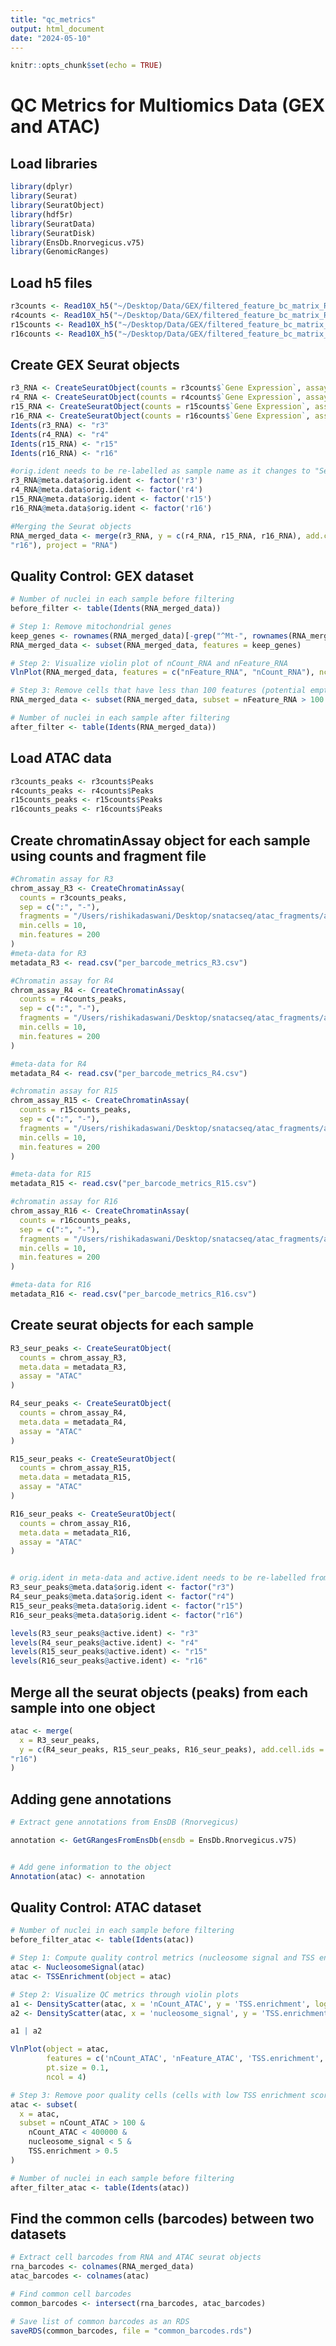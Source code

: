 ```yaml
---
title: "qc_metrics"
output: html_document
date: "2024-05-10"
---
```


```r
knitr::opts_chunk$set(echo = TRUE)
```


# QC Metrics for Multiomics Data (GEX and ATAC)

## Load libraries 
```r
library(dplyr)
library(Seurat)
library(SeuratObject)
library(hdf5r)
library(SeuratData)
library(SeuratDisk)
library(EnsDb.Rnorvegicus.v75)
library(GenomicRanges)
```

## Load h5 files 
```r
r3counts <- Read10X_h5("~/Desktop/Data/GEX/filtered_feature_bc_matrix_R3.h5")
r4counts <- Read10X_h5("~/Desktop/Data/GEX/filtered_feature_bc_matrix_R4.h5")
r15counts <- Read10X_h5("~/Desktop/Data/GEX/filtered_feature_bc_matrix_R15.h5")
r16counts <- Read10X_h5("~/Desktop/Data/GEX/filtered_feature_bc_matrix_R16.h5")
```

## Create GEX Seurat objects 
```r
r3_RNA <- CreateSeuratObject(counts = r3counts$`Gene Expression`, assay = "RNA")
r4_RNA <- CreateSeuratObject(counts = r4counts$`Gene Expression`, assay = "RNA")
r15_RNA <- CreateSeuratObject(counts = r15counts$`Gene Expression`, assay = "RNA")
r16_RNA <- CreateSeuratObject(counts = r16counts$`Gene Expression`, assay = "RNA")
Idents(r3_RNA) <- "r3"
Idents(r4_RNA) <- "r4"
Idents(r15_RNA) <- "r15"
Idents(r16_RNA) <- "r16"

#orig.ident needs to be re-labelled as sample name as it changes to "SeuratProject" 
r3_RNA@meta.data$orig.ident <- factor('r3')
r4_RNA@meta.data$orig.ident <- factor('r4')
r15_RNA@meta.data$orig.ident <- factor('r15')
r16_RNA@meta.data$orig.ident <- factor('r16')

#Merging the Seurat objects
RNA_merged_data <- merge(r3_RNA, y = c(r4_RNA, r15_RNA, r16_RNA), add.cell.ids = c("r3", "r4", "r15", 
"r16"), project = "RNA")
```


## Quality Control: GEX dataset  
```r
# Number of nuclei in each sample before filtering 
before_filter <- table(Idents(RNA_merged_data))

# Step 1: Remove mitochondrial genes 
keep_genes <- rownames(RNA_merged_data)[-grep("^Mt-", rownames(RNA_merged_data))]
RNA_merged_data <- subset(RNA_merged_data, features = keep_genes)

# Step 2: Visualize violin plot of nCount_RNA and nFeature_RNA 
VlnPlot(RNA_merged_data, features = c("nFeature_RNA", "nCount_RNA"), ncol = 2)

# Step 3: Remove cells that have less than 100 features (potential empty droplet) and more than 7500 features (potential doublet)
RNA_merged_data <- subset(RNA_merged_data, subset = nFeature_RNA > 100 & nFeature_RNA < 7500)

# Number of nuclei in each sample after filtering 
after_filter <- table(Idents(RNA_merged_data))
```

## Load ATAC data
```r
r3counts_peaks <- r3counts$Peaks
r4counts_peaks <- r4counts$Peaks
r15counts_peaks <- r15counts$Peaks
r16counts_peaks <- r16counts$Peaks
```

## Create chromatinAssay object for each sample using counts and fragment file 
```r
#Chromatin assay for R3 
chrom_assay_R3 <- CreateChromatinAssay(
  counts = r3counts_peaks,
  sep = c(":", "-"),
  fragments = "/Users/rishikadaswani/Desktop/snatacseq/atac_fragments/atac_fragments_R3.tsv.gz",
  min.cells = 10, 
  min.features = 200
)
#meta-data for R3 
metadata_R3 <- read.csv("per_barcode_metrics_R3.csv")

#Chromatin assay for R4 
chrom_assay_R4 <- CreateChromatinAssay(
  counts = r4counts_peaks,
  sep = c(":", "-"),
  fragments = "/Users/rishikadaswani/Desktop/snatacseq/atac_fragments/atac_fragments_R4.tsv.gz",
  min.cells = 10, 
  min.features = 200
)

#meta-data for R4 
metadata_R4 <- read.csv("per_barcode_metrics_R4.csv")

#chromatin assay for R15 
chrom_assay_R15 <- CreateChromatinAssay(
  counts = r15counts_peaks,
  sep = c(":", "-"),
  fragments = "/Users/rishikadaswani/Desktop/snatacseq/atac_fragments/atac_fragments_R15.tsv.gz",
  min.cells = 10, 
  min.features = 200
)

#meta-data for R15 
metadata_R15 <- read.csv("per_barcode_metrics_R15.csv")

#chromatin assay for R16 
chrom_assay_R16 <- CreateChromatinAssay(
  counts = r16counts_peaks,
  sep = c(":", "-"),
  fragments = "/Users/rishikadaswani/Desktop/snatacseq/atac_fragments/atac_fragments_R16.tsv.gz",
  min.cells = 10, 
  min.features = 200
)

#meta-data for R16 
metadata_R16 <- read.csv("per_barcode_metrics_R16.csv")
```

## Create seurat objects for each sample 
```r
R3_seur_peaks <- CreateSeuratObject(
  counts = chrom_assay_R3,
  meta.data = metadata_R3,
  assay = "ATAC"
)

R4_seur_peaks <- CreateSeuratObject(
  counts = chrom_assay_R4,
  meta.data = metadata_R4,
  assay = "ATAC"
)

R15_seur_peaks <- CreateSeuratObject(
  counts = chrom_assay_R15,
  meta.data = metadata_R15,
  assay = "ATAC"
)

R16_seur_peaks <- CreateSeuratObject(
  counts = chrom_assay_R16,
  meta.data = metadata_R16,
  assay = "ATAC"
)


# orig.ident in meta-data and active.ident needs to be re-labelled from "SeuratProject" to sample name
R3_seur_peaks@meta.data$orig.ident <- factor("r3")
R4_seur_peaks@meta.data$orig.ident <- factor("r4")
R15_seur_peaks@meta.data$orig.ident <- factor("r15")
R16_seur_peaks@meta.data$orig.ident <- factor("r16")

levels(R3_seur_peaks@active.ident) <- "r3"
levels(R4_seur_peaks@active.ident) <- "r4"
levels(R15_seur_peaks@active.ident) <- "r15"
levels(R16_seur_peaks@active.ident) <- "r16"
```

## Merge all the seurat objects (peaks) from each sample into one object 
```r
atac <- merge(
  x = R3_seur_peaks,
  y = c(R4_seur_peaks, R15_seur_peaks, R16_seur_peaks), add.cell.ids = c("r3", "r4", "r15", 
"r16")
)
```

## Adding gene annotations 
```r
# Extract gene annotations from EnsDB (Rnorvegicus)

annotation <- GetGRangesFromEnsDb(ensdb = EnsDb.Rnorvegicus.v75)


# Add gene information to the object 
Annotation(atac) <- annotation
```

## Quality Control: ATAC dataset 
```r
# Number of nuclei in each sample before filtering 
before_filter_atac <- table(Idents(atac))

# Step 1: Compute quality control metrics (nucleosome signal and TSS enrichment score)
atac <- NucleosomeSignal(atac)
atac <- TSSEnrichment(object = atac)

# Step 2: Visualize QC metrics through violin plots 
a1 <- DensityScatter(atac, x = 'nCount_ATAC', y = 'TSS.enrichment', log_x = TRUE, quantiles = TRUE)
a2 <- DensityScatter(atac, x = 'nucleosome_signal', y = 'TSS.enrichment', log_x = TRUE, quantiles = TRUE)

a1 | a2

VlnPlot(object = atac, 
        features = c('nCount_ATAC', 'nFeature_ATAC', 'TSS.enrichment', 'nucleosome_signal'), 
        pt.size = 0.1, 
        ncol = 4)

# Step 3: Remove poor quality cells (cells with low TSS enrichment score, fragments bound around nucleosomes)
atac <- subset(
  x = atac,
  subset = nCount_ATAC > 100 &
    nCount_ATAC < 400000 &
    nucleosome_signal < 5 &
    TSS.enrichment > 0.5
)

# Number of nuclei in each sample before filtering 
after_filter_atac <- table(Idents(atac))

```

## Find the common cells (barcodes) between two datasets 
```r
# Extract cell barcodes from RNA and ATAC seurat objects 
rna_barcodes <- colnames(RNA_merged_data)
atac_barcodes <- colnames(atac) 

# Find common cell barcodes 
common_barcodes <- intersect(rna_barcodes, atac_barcodes)

# Save list of common barcodes as an RDS
saveRDS(common_barcodes, file = "common_barcodes.rds")
```

